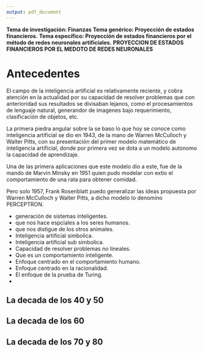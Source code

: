 ```yaml
---
output: pdf_document
---
```


**Tema de investigación: Finanzas**
\newline
**Tema genérico: Proyección de estados financieros.**
\newline
**Tema específico: Proyección de estados financieros por el método de redes neuronales artificiales.**
\newline
\newline
**PROYECCION DE ESTADOS FINANCIEROS POR EL MEDOTO DE REDES NEURONALES**

# Antecedentes
El campo de la inteligencia artificial es relativamente reciente, y cobra atención en la actualidad por su capacidad de resolver problemas que con anterioridad sus resultados se divisaban lejanos, como el procesamientos de lenguaje natural, generandor de imagenes bajo requerimiento, clasificación de objetos, etc.

La primera piedra angular sobre la se baso lo que hoy se conoce como inteligencia artificial se dio en 1943, de la mano de Warren McCulloch y Walter Pitts, con su presentación del primer modelo matemático de inteligencia artificial, donde por primera vez se dota a un modelo autonomo la capacidad de aprendizaje.

Una de las primera aplicaciones que este modelo dio a este, fue de la mando de Marvin Minsky en 1951 quien pudo modelar con extio el comportamiento de una rata para obtener comidad. 

Pero solo 1957, Frank Rosenblatt puedo generalizar las ideas propuesta por Warren McCulloch y Walter Pitts, a dicho modelo lo denomino PERCEPTRON.

- generación de sistemas inteligentes.
- que nos hace espciales a los seres humanos.
- que nos distigue de los otros animales.
- Inteligencia artificial simbolica.
- Inteligencia artificial sub simbolica.
- Capacidad de resolver problemas no lineales.
- Que es un comportamiento inteligente.
- Enfoque centrado en el comportamiento humano.
- Enfoque centrado en la racionalidad.
- El enfoque de la prueba de Turing.
- 


## La decada de los 40 y 50


## La decada de los 60


## La decada de los 70 y 80


